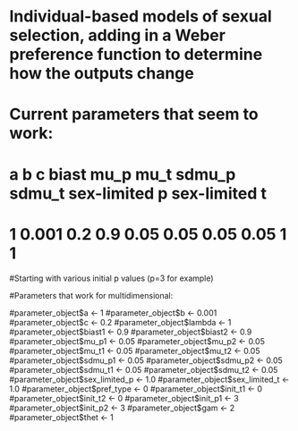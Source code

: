 # Individual-based models of sexual selection, adding in a Weber preference function to determine how the outputs change

# Current parameters that seem to work:
#   a       b                  c             biast             mu_p    mu_t    sdmu_p    sdmu_t   sex-limited p       sex-limited t
#  1         0.001             0.2            0.9             0.05    0.05    0.05        0.05        1                 1  
#Starting with various initial p values (p=3 for example)

#Parameters that work for multidimensional:

#parameter_object$a <- 1  
#parameter_object$b <- 0.001   
#parameter_object$c <- 0.2
#parameter_object$lambda <- 1  
#parameter_object$biast1 <- 0.9 
#parameter_object$biast2 <- 0.9
#parameter_object$mu_p1 <- 0.05
#parameter_object$mu_p2 <- 0.05
#parameter_object$mu_t1 <- 0.05
#parameter_object$mu_t2 <- 0.05
#parameter_object$sdmu_p1 <- 0.05
#parameter_object$sdmu_p2 <- 0.05
#parameter_object$sdmu_t1 <- 0.05
#parameter_object$sdmu_t2 <- 0.05
#parameter_object$sex_limited_p <- 1.0
#parameter_object$sex_limited_t <- 1.0
#parameter_object$pref_type <- 0
#parameter_object$init_t1 <- 0
#parameter_object$init_t2 <- 0
#parameter_object$init_p1 <- 3
#parameter_object$init_p2 <- 3
#parameter_object$gam <- 2
#parameter_object$thet <- 1
